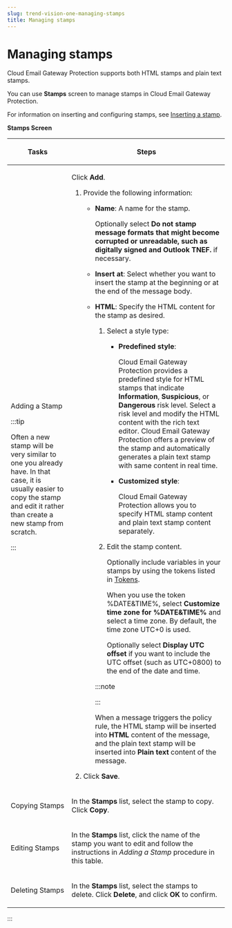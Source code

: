 ```yaml
---
slug: trend-vision-one-managing-stamps
title: Managing stamps
---
```

# Managing stamps

Cloud Email Gateway Protection supports both HTML stamps and plain text stamps.

You can use **Stamps** screen to manage stamps in Cloud Email Gateway Protection.

For information on inserting and configuring stamps, see [Inserting a stamp](inserting-stamp.mdx).

**Stamps Screen**

<table>
<colgroup>
<col style="width: 28%" />
<col style="width: 72%" />
</colgroup>
<thead>
<tr>
<th><p>Tasks</p></th>
<th><p>Steps</p></th>
</tr>
</thead>
<tbody>
<tr>
<td><p>Adding a Stamp</p>


:::tip

<p>Often a new stamp will be very similar to one you already have. In that case, it is usually easier to copy the stamp and edit it rather than create a new stamp from scratch.</p>


:::

</td>
<td><p>Click <strong>Add</strong>.</p>
<ol>
<li><p>Provide the following information:</p>
<ul>
<li><p><strong>Name</strong>: A name for the stamp.</p>
<p>Optionally select <strong>Do not stamp message formats that might become corrupted or unreadable, such as digitally signed and Outlook TNEF.</strong> if necessary.</p></li>
<li><p><strong>Insert at</strong>: Select whether you want to insert the stamp at the beginning or at the end of the message body.</p></li>
<li><p><strong>HTML</strong>: Specify the HTML content for the stamp as desired.</p>
<ol>
<li><p>Select a style type:</p>
<ul>
<li><p><strong>Predefined style</strong>:</p>
<p>Cloud Email Gateway Protection provides a predefined style for HTML stamps that indicate <strong>Information</strong>, <strong>Suspicious</strong>, or <strong>Dangerous</strong> risk level. Select a risk level and modify the HTML content with the rich text editor. Cloud Email Gateway Protection offers a preview of the stamp and automatically generates a plain text stamp with same content in real time.</p></li>
<li><p><strong>Customized style</strong>:</p>
<p>Cloud Email Gateway Protection allows you to specify HTML stamp content and plain text stamp content separately.</p></li>
</ul></li>
<li><p>Edit the stamp content.</p>
<p>Optionally include variables in your stamps by using the tokens listed in <a href="trend-vision-one-tokens">Tokens</a>.</p>
<p>When you use the token %DATE&amp;TIME%, select <strong>Customize time zone for %DATE&amp;TIME%</strong> and select a time zone. By default, the time zone UTC+0 is used.</p>
<p>Optionally select <strong>Display UTC offset</strong> if you want to include the UTC offset (such as UTC+0800) to the end of the date and time.</p></li>
</ol>


:::note

&#10;

:::


<p>When a message triggers the policy rule, the HTML stamp will be inserted into <strong>HTML</strong> content of the message, and the plain text stamp will be inserted into <strong>Plain text</strong> content of the message.</p></li>
</ul></li>
<li><p>Click <strong>Save</strong>.</p></li>
</ol></td>
</tr>
<tr>
<td><p>Copying Stamps</p></td>
<td><p>In the <strong>Stamps</strong> list, select the stamp to copy. Click <strong>Copy</strong>.</p></td>
</tr>
<tr>
<td><p>Editing Stamps</p></td>
<td><p>In the <strong>Stamps</strong> list, click the name of the stamp you want to edit and follow the instructions in <em>Adding a Stamp</em> procedure in this table.</p></td>
</tr>
<tr>
<td><p>Deleting Stamps</p></td>
<td><p>In the <strong>Stamps</strong> list, select the stamps to delete. Click <strong>Delete</strong>, and click <strong>OK</strong> to confirm.</p></td>
</tr>
</tbody>
</table>
:::
